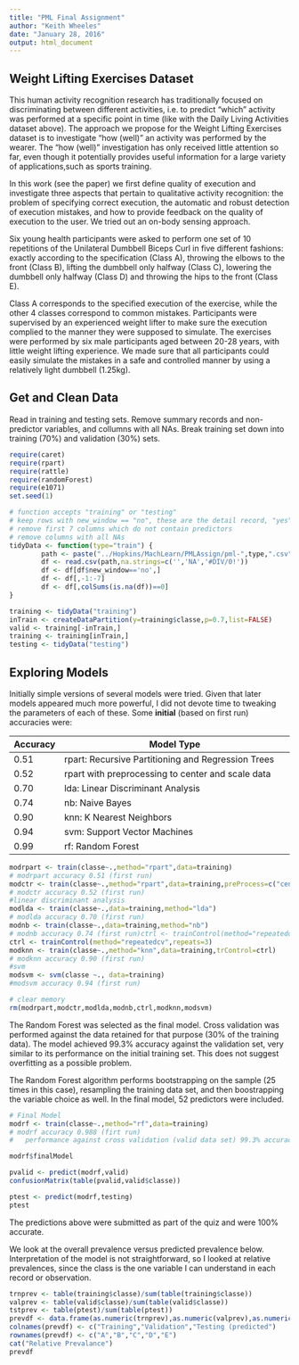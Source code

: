 ```yaml
---
title: "PML Final Assignment"
author: "Keith Wheeles"
date: "January 28, 2016"
output: html_document
---
```



## Weight Lifting Exercises Dataset  

This human activity recognition research has traditionally focused on discriminating between different activities, i.e. to predict "which" activity was performed at a specific point in time (like with the Daily Living Activities dataset above). The approach we propose for the Weight Lifting Exercises dataset is to investigate "how (well)" an activity was performed by the wearer. The "how (well)" investigation has only received little attention so far, even though it potentially provides useful information for a large variety of applications,such as sports training.

In this work (see the paper) we first define quality of execution and investigate three aspects that pertain to qualitative activity recognition: the problem of specifying correct execution, the automatic and robust detection of execution mistakes, and how to provide feedback on the quality of execution to the user. We tried out an on-body sensing approach.

Six young health participants were asked to perform one set of 10 repetitions of the Unilateral Dumbbell Biceps Curl in five different fashions: exactly according to the specification (Class A), throwing the elbows to the front (Class B), lifting the dumbbell only halfway (Class C), lowering the dumbbell only halfway (Class D) and throwing the hips to the front (Class E).  

Class A corresponds to the specified execution of the exercise, while the other 4 classes correspond to common mistakes. Participants were supervised by an experienced weight lifter to make sure the execution complied to the manner they were supposed to simulate. The exercises were performed by six male participants aged between 20-28 years, with little weight lifting experience. We made sure that all participants could easily simulate the mistakes in a safe and controlled manner by using a relatively light dumbbell (1.25kg).  

## Get and Clean Data

Read in training and testing sets.  Remove summary records and non-predictor variables, and collumns with all NAs.
Break training set down into training (70%) and validation (30%) sets.  

```r
require(caret)
require(rpart)
require(rattle)
require(randomForest)
require(e1071)
set.seed(1)

# function accepts "training" or "testing"
# keep rows with new_window == "no", these are the detail record, "yes" is summary record
# remove first 7 columns which do not contain predictors
# remove columns with all NAs
tidyData <- function(type="train") {
        path <- paste("../Hopkins/MachLearn/PMLAssign/pml-",type,".csv",sep="")
        df <- read.csv(path,na.strings=c('','NA','#DIV/0!'))
        df <- df[df$new_window=='no',]
        df <- df[,-1:-7]
        df <- df[,colSums(is.na(df))==0]
}

training <- tidyData("training")
inTrain <- createDataPartition(y=training$classe,p=0.7,list=FALSE)
valid <- training[-inTrain,]
training <- training[inTrain,]
testing <- tidyData("testing")
```

## Exploring Models

Initially simple versions of several models were tried.  Given that later models appeared much more powerful, I did
not devote time to tweaking the parameters of each of these.  Some **initial** (based on first run) accuracies were:  

Accuracy    |    Model Type                                            
----------  |  ------------------------------------------------------  
  0.51      |  rpart: Recursive Partitioning and Regression Trees  
  0.52      |  rpart with preprocessing to center and scale data  
  0.70      |  lda: Linear Discriminant Analysis  
  0.74      |  nb: Naive Bayes  
  0.90      |  knn: K Nearest Neighbors  
  0.94      |  svm: Support Vector Machines  
  0.99      |  rf: Random Forest  
  
```r
modrpart <- train(classe~.,method="rpart",data=training)
# modrpart accuracy 0.51 (first run)
modctr <- train(classe~.,method="rpart",data=training,preProcess=c("center","scale"))
# modctr accuracy 0.52 (first run)
#linear discriminant analysis
modlda <- train(classe~.,data=training,method="lda")
# modlda accuracy 0.70 (first run)
modnb <- train(classe~.,data=training,method="nb")
# modnb accuracy 0.74 (first run)ctrl <- trainControl(method="repeatedcv",repeats=3)
ctrl <- trainControl(method="repeatedcv",repeats=3)
modknn <- train(classe~.,method="knn",data=training,trControl=ctrl)
# modknn accuracy 0.90 (first run)
#svm
modsvm <- svm(classe ~., data=training)
#modsvm accuracy 0.94 (first run)

# clear memory
rm(modrpart,modctr,modlda,modnb,ctrl,modknn,modsvm)
```

The Random Forest was selected as the final model.  Cross validation was performed against the data retained for
that purpose (30% of the training data).  The model achieved 99.3% accuracy against the validation set, very
similar to its performance on the initial training set.  This does not suggest overfitting as a possible problem.  

The Random Forest algorithm performs bootstrapping on the sample (25 times in this case), resampling the
training data set, and then boostrapping the variable choice as well.  In the final model, 52 predictors were
included.


```r
# Final Model
modrf <- train(classe~.,method="rf",data=training)
# modrf accuracy 0.988 (firt run)
#   performance against cross validation (valid data set) 99.3% accuracy

modrf$finalModel

pvalid <- predict(modrf,valid)
confusionMatrix(table(pvalid,valid$classe))

ptest <- predict(modrf,testing)
ptest
```

The predictions above were submitted as part of the quiz and were 100% accurate.  

We look at the overall prevalence versus predicted prevalence below.  Interpretation of the model is not
straightforward, so I looked at relative prevalences, since the class is the one variable I can understand
in each record or observation.  

```r
trnprev <- table(training$classe)/sum(table(training$classe))
valprev <- table(valid$classe)/sum(table(valid$classe))
tstprev <- table(ptest)/sum(table(ptest))
prevdf <- data.frame(as.numeric(trnprev),as.numeric(valprev),as.numeric(tstprev))
colnames(prevdf) <- c("Training","Validation","Testing (predicted")
rownames(prevdf) <- c("A","B","C","D","E")
cat("Relative Prevalance")
prevdf

```